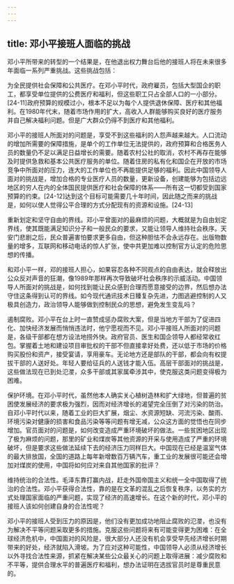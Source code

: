 ```yaml
---
---
---
```

title: 邓小平接班人面临的挑战
---



邓小平所带来的转型的一个结果是，在他退出权力舞台后他的接班人将在未来很多年面临一系列严重挑战。这些挑战包括：





为全民提供社会保障和公共医疗。在邓小平时代，政府雇员，包括大型国企的职工，都享受单位提供的公费医疗和福利，但这些职工只占全部人口的一小部分。[24-11]政府预算的规模过小，根本不足以为每个人提供退休保障、医疗和其他福利。在1980年代末，随着市场作用的扩大，高收入人群能够购买良好的医疗服务并自己解决福利问题。但是广大群众仍得不到医疗和其他福利。

邓小平的接班人所面对的问题是，享受不到这些福利的人怨声越来越大。人口流动的增加所需要的保障措施，是单个的工作单位无法提供的，政府预算和合格医务人员的数量仍不足以满足日益增长的需要。随着农村公社的取消，农村不再存在能够及时提供急救和基本公共医疗服务的单位。随着住房的私有化和国企在开放的市场竞争中所面对的压力，连大的工作单位也不再能提供足够的福利。因此中国领导人面对的挑战是，增加合格的专业医疗人员的数量，更新设备，创建能够为包括边远地区的穷人在内的全体国民提供医疗和社会保障的体系——所有这一切都受到国家预算的约束。[24-12]达到这个目标可能需要几十年时间，因此随之而来的挑战是，如何以使人觉得公平合理的方式分配现有的资源和设施。[24-13]





重新划定和坚守自由的界线。邓小平曾面对的最麻烦的问题，大概就是为自由划定界线，使其既能满足知识分子和一般民众的要求，又能让领导人维持社会秩序。天安门悲剧之后，民众普遍害怕要求更多自由，但这种胆怯不会永远存在。出版物数量的增多，互联网和移动电话的惊人扩张，使中共更加难以控制官方认定的危险思想的传播。

和邓小平一样，邓的接班人担心，如果容忍各种不同观点的自由表达，就会释放出公众反对声音的狂潮，像1989年那样再次导致破坏社会秩序的示威活动。中国领导人所面对的挑战是，如何找到能让民众感到合理而愿意接受的边界，然后想办法守住这条得到认可的界线。如今现代通讯技术日臻复杂先进，力图逃避控制的人又极具创造力，政治领导人能够做到控制民众的思想，避免发生变乱吗？





遏制腐败。邓小平在台上时一直赞成惩办腐败大案，但是当地方干部为了促进四化、加快经济发展而悄悄违法时，他宁愿视而不见。邓小平接班人所面对的问题是，各级干部都在想方设法地捞外快。政府官员、医生和国企领导人都经常收红包。掌握着土地和建设项目审批权的干部不但直接拿好处费，还以低于市场的价格购买股份和资产，接受宴请，享用豪车。无论地方还是部队的干部，都会向有权提拔干部的人送好处。年轻人要给征兵的人送钱才能入伍。高层干部面对的挑战是，这些做法现在已到处氾漤，众多干部或其家属牵涉其中，使克服这类问题变得极为困难。





保护环境。在邓小平时代，虽然他本人确实关心植树造林和扩大绿地，但普遍的贫困使发展经济的要求极为强烈，因而对经济增长的渴望完全压倒了对污染的防治。自邓小平时代以来，随着工业的巨大扩展，烟尘、水资源短缺、河流污染、酸雨、环境污染对健康的损害和食品污染等等问题有增无减，公众这方面的觉悟也在同步增加。官员面对的问题是，如何改变造成严重环境破坏的做法。一些贫困地区出现了极为麻烦的问题，那里的矿业和煤炭等其他资源的开采与使用造成了严重的环境破坏，但是要求这些做法延续下去的经济压力同样巨大。中国现在已经是温室气体的最大排放国，全国的道路上每年新增数百万辆汽车，重工业的发展很可能还会增加对煤炭的使用，中国将如何应对来自其他国家的批评？





维持统治的合法性。毛泽东靠打赢内战，赶走外国帝国主义和统一全中国取得了统治的合法性。邓小平获得合法性，靠的是在文革的混乱之后恢复秩序，以务实的方式处理国家面临的严重问题，实现了经济的高速增长。在这个新的时代，邓小平的接班人该如何创建自身的合法性呢？

邓小平的接班人受到压力的原因是，他们没有更加成功地阻止腐败的氾漤，也没有为解决不平等问题采取更多的措施。克服这些问题将来有可能变得更为困难：在全球经济危机中，中国面对的风险是，很大部分人还没有机会享受早先经济增长时期带来的好处，经济就陷入滑坡。为了应对这种可能性，中国领导人必须从经济增长以外寻找合法性来源，抓紧在解决某些公众最关心的问题上取得进展：减少腐败和不平等，提供合理水平的普遍医疗和福利，想办法证明在选拔官员时是尊重民意的。